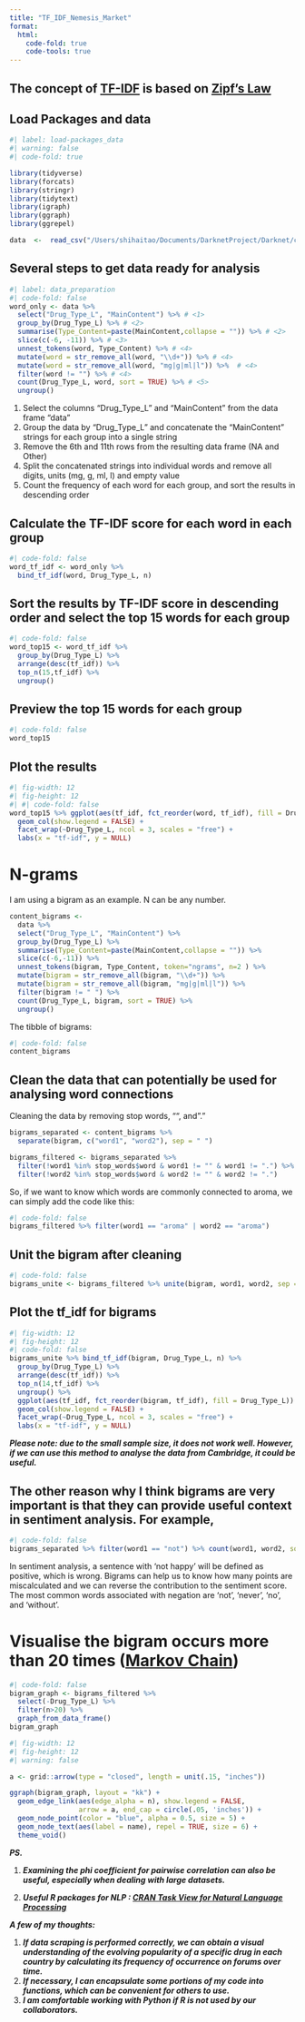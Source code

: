 ```yaml
---
title: "TF_IDF_Nemesis_Market"
format: 
  html:
    code-fold: true
    code-tools: true
---
```


## The concept of [TF-IDF](https://en.wikipedia.org/wiki/Tf%E2%80%93idf) is based on [Zipf's Law](https://en.wikipedia.org/wiki/Zipf%27s_law)

## Load Packages and data

```r
#| label: load-packages_data
#| warning: false
#| code-fold: true

library(tidyverse)
library(forcats)
library(stringr)
library(tidytext)
library(igraph)
library(ggraph)
library(ggrepel)

data  <-  read_csv("/Users/shihaitao/Documents/DarknetProject/Darknet/complete.csv")
```

## Several steps to get data ready for analysis

```r
#| label: data_preparation
#| code-fold: false
word_only <- data %>% 
  select("Drug_Type_L", "MainContent") %>% # <1>
  group_by(Drug_Type_L) %>% # <2>
  summarise(Type_Content=paste(MainContent,collapse = "")) %>% # <2> 
  slice(c(-6, -11)) %>% # <3>
  unnest_tokens(word, Type_Content) %>% # <4>  
  mutate(word = str_remove_all(word, "\\d+")) %>% # <4> 
  mutate(word = str_remove_all(word, "mg|g|ml|l")) %>%  # <4> 
  filter(word != "") %>% # <4> 
  count(Drug_Type_L, word, sort = TRUE) %>% # <5> 
  ungroup()
```

1.  Select the columns "Drug_Type_L" and "MainContent" from the data frame "data"
2.  Group the data by "Drug_Type_L" and concatenate the "MainContent" strings for each group into a single string
3.  Remove the 6th and 11th rows from the resulting data frame (NA and Other)
4.  Split the concatenated strings into individual words and remove all digits, units (mg, g, ml, l) and empty value
5.  Count the frequency of each word for each group, and sort the results in descending order

## Calculate the TF-IDF score for each word in each group

```r
#| code-fold: false
word_tf_idf <- word_only %>% 
  bind_tf_idf(word, Drug_Type_L, n)
```

## Sort the results by TF-IDF score in descending order and select the top 15 words for each group

```r
#| code-fold: false
word_top15 <- word_tf_idf %>% 
  group_by(Drug_Type_L) %>% 
  arrange(desc(tf_idf)) %>% 
  top_n(15,tf_idf) %>% 
  ungroup()
```

## Preview the top 15 words for each group

```r
#| code-fold: false
word_top15
```

## Plot the results

```r
#| fig-width: 12
#| fig-height: 12
#| #| code-fold: false
word_top15 %>% ggplot(aes(tf_idf, fct_reorder(word, tf_idf), fill = Drug_Type_L)) + 
  geom_col(show.legend = FALSE) + 
  facet_wrap(~Drug_Type_L, ncol = 3, scales = "free") + 
  labs(x = "tf-idf", y = NULL) 
```

# N-grams

I am using a bigram as an example. N can be any number.

```r
content_bigrams <-
  data %>% 
  select("Drug_Type_L", "MainContent") %>% 
  group_by(Drug_Type_L) %>% 
  summarise(Type_Content=paste(MainContent,collapse = "")) %>% 
  slice(c(-6,-11)) %>% 
  unnest_tokens(bigram, Type_Content, token="ngrams", n=2 ) %>%  
  mutate(bigram = str_remove_all(bigram, "\\d+")) %>% 
  mutate(bigram = str_remove_all(bigram, "mg|g|ml|l")) %>% 
  filter(bigram != " ") %>% 
  count(Drug_Type_L, bigram, sort = TRUE) %>% 
  ungroup()

```

The tibble of bigrams:

```r
#| code-fold: false
content_bigrams
```

## Clean the data that can potentially be used for analysing word connections

Cleaning the data by removing stop words, "", and"."

```r

bigrams_separated <- content_bigrams %>%
  separate(bigram, c("word1", "word2"), sep = " ")

bigrams_filtered <- bigrams_separated %>%
  filter(!word1 %in% stop_words$word & word1 != "" & word1 != ".") %>%
  filter(!word2 %in% stop_words$word & word2 != "" & word2 != ".") 

```

So, if we want to know which words are commonly connected to aroma, we can simply add the code like this:

```r
#| code-fold: false
bigrams_filtered %>% filter(word1 == "aroma" | word2 == "aroma")
```

## Unit the bigram after cleaning

```r
#| code-fold: false
bigrams_unite <- bigrams_filtered %>% unite(bigram, word1, word2, sep = " ")
```

## Plot the tf_idf for bigrams

```r
#| fig-width: 12
#| fig-height: 12
#| code-fold: false
bigrams_unite %>% bind_tf_idf(bigram, Drug_Type_L, n) %>% 
  group_by(Drug_Type_L) %>% 
  arrange(desc(tf_idf)) %>% 
  top_n(14,tf_idf) %>% 
  ungroup() %>% 
  ggplot(aes(tf_idf, fct_reorder(bigram, tf_idf), fill = Drug_Type_L)) + 
  geom_col(show.legend = FALSE) + 
  facet_wrap(~Drug_Type_L, ncol = 3, scales = "free") + 
  labs(x = "tf-idf", y = NULL) 
```

***Please note: due to the small sample size, it does not work well. However, if we can use this method to analyse the data from Cambridge, it could be useful.***

## The other reason why I think bigrams are very important is that they can provide useful context in sentiment analysis. For example,

```r
#| code-fold: false
bigrams_separated %>% filter(word1 == "not") %>% count(word1, word2, sort = TRUE)
```

In sentiment analysis, a sentence with 'not happy' will be defined as positive, which is wrong. Bigrams can help us to know how many points are miscalculated and we can reverse the contribution to the sentiment score. The most common words associated with negation are 'not', 'never', 'no', and 'without'.

# Visualise the bigram occurs more than 20 times ([Markov Chain](https://en.wikipedia.org/wiki/Markov_chain))

```r
#| code-fold: false
bigram_graph <- bigrams_filtered %>% 
  select(-Drug_Type_L) %>% 
  filter(n>20) %>% 
  graph_from_data_frame()
bigram_graph
```

```r
#| fig-width: 12
#| fig-height: 12
#| warning: false

a <- grid::arrow(type = "closed", length = unit(.15, "inches"))

ggraph(bigram_graph, layout = "kk") +
  geom_edge_link(aes(edge_alpha = n), show.legend = FALSE,
                 arrow = a, end_cap = circle(.05, 'inches')) +
  geom_node_point(color = "blue", alpha = 0.5, size = 5) +
  geom_node_text(aes(label = name), repel = TRUE, size = 6) +
  theme_void()
```

***PS.***

1.  ***Examining the phi coefficient for pairwise correlation can also be useful, especially when dealing with large datasets.***

2.  ***Useful R packages for NLP : [CRAN Task View for Natural Language Processing](https://cran.r-project.org/web/views/NaturalLanguageProcessing.html)***

***A few of my thoughts:***

1.  ***If data scraping is performed correctly, we can obtain a visual understanding of the evolving popularity of a specific drug in each country by calculating its frequency of occurrence on forums over time.***
2.  ***If necessary, I can encapsulate some portions of my code into functions, which can be convenient for others to use.***
3.  ***I am comfortable working with Python if R is not used by our collaborators.***
